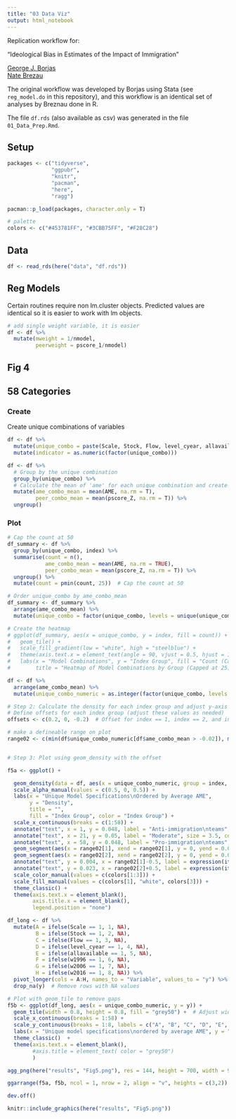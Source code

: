 ```yaml
---
title: "03 Data Viz"
output: html_notebook
---
```

Replication workflow for:

"Ideological Bias in Estimates of the Impact of Immigration"

[George J. Borjas](https://www.hks.harvard.edu/faculty/george-borjas) <br>
[Nate Brezau](https://sites.google.com/site/nbreznau/) <br>

The original workflow was developed by Borjas using Stata (see `reg_model.do` in this repository), and this workflow is an identical set of analyses by Breznau done in R. 

The file `df.rds` (also available as csv) was generated in the file `01_Data_Prep.Rmd`.

## Setup

```r

packages <- c("tidyverse",
              "ggpubr",
              "knitr",
              "pacman",
              "here",
              "ragg")

pacman::p_load(packages, character.only = T)

# palette
colors <- c("#453781FF", "#3CBB75FF", "#F28C28")

```


## Data

```r

df <- read_rds(here("data", "df.rds"))

```

## Reg Models

Certain routines require non lm.cluster objects. Predicted values are identical so it is easier to work with lm objects.

```r

# add single weight variable, it is easier
df <- df %>%
  mutate(mweight = 1/nmodel,
         peerweight = pscore_1/nmodel)

```
 
## Fig 4



## 58 Categories

### Create
Create unique combinations of variables

```r
df <- df %>%
  mutate(unique_combo = paste(Scale, Stock, Flow, level_cyear, allavailable, w1996, w2006, w2016, sep = "_")) %>%
  mutate(indicator = as.numeric(factor(unique_combo)))

df <- df %>%
  # Group by the unique combination
  group_by(unique_combo) %>%
  # Calculate the mean of 'ame' for each unique combination and create a new variable 'ame_combo_mean'
  mutate(ame_combo_mean = mean(AME, na.rm = T),
         peer_combo_mean = mean(pscore_Z, na.rm = T)) %>%
  ungroup()


```







### Plot

```r

# Cap the count at 50
df_summary <- df %>%
  group_by(unique_combo, index) %>%
  summarise(count = n(), 
            ame_combo_mean = mean(AME, na.rm = TRUE),
            peer_combo_mean = mean(pscore_Z, na.rm = T)) %>%
  ungroup() %>%
  mutate(count = pmin(count, 25))  # Cap the count at 50

# Order unique_combo by ame_combo_mean
df_summary <- df_summary %>%
  arrange(ame_combo_mean) %>%
  mutate(unique_combo = factor(unique_combo, levels = unique(unique_combo)))

# Create the heatmap
# ggplot(df_summary, aes(x = unique_combo, y = index, fill = count)) +
#   geom_tile() +
#   scale_fill_gradient(low = "white", high = "steelblue") +
#   theme(axis.text.x = element_text(angle = 90, vjust = 0.5, hjust = 1)) +
#   labs(x = "Model Combinations", y = "Index Group", fill = "Count (Capped at 25)", 
#        title = "Heatmap of Model Combinations by Group (Capped at 25)")

```


```r
df <- df %>%
  arrange(ame_combo_mean) %>%
  mutate(unique_combo_numeric = as.integer(factor(unique_combo, levels = unique(unique_combo))))

# Step 2: Calculate the density for each index group and adjust y-axis positions to avoid overlap
# Define offsets for each index group (adjust these values as needed)
offsets <- c(0.2, 0, -0.2)  # Offset for index == 1, index == 2, and index == 3
```


```r
# make a defineable range on plot
range02 <- c(min(df$unique_combo_numeric[df$ame_combo_mean > -0.02]), max(df$unique_combo_numeric[df$ame_combo_mean < 0.02]))


# Step 3: Plot using geom_density with the offset

f5a <- ggplot() +

  geom_density(data = df, aes(x = unique_combo_numeric, group = index, color = factor(index), fill = factor(index), alpha = factor(index)), adjust = 0.5, position = "identity", size = 1) +
  scale_alpha_manual(values = c(0.5, 0, 0.5)) +
  labs(x = "Unique Model Specifications\nOrdered by Average AME",
       y = "Density", 
       title = "",
       fill = "Index Group", color = "Index Group") +
  scale_x_continuous(breaks = c(1:58)) +  
  annotate("text", x = 1, y = 0.048, label = "Anti-immigration\nteams", size = 3.5, color = colors[1], hjust = 0) +
  annotate("text", x = 21, y = 0.05, label = "Moderate", size = 3.5, color = colors[2], hjust = 0) +
  annotate("text", x = 58, y = 0.048, label = "Pro-immigration\nteams", size = 3.5, color = colors[3], hjust = 1) +
  geom_segment(aes(x = range02[1], xend = range02[1], y = 0, yend = 0.025), linetype = "dashed", color = "grey30") +  
  geom_segment(aes(x = range02[2], xend = range02[2], y = 0, yend = 0.025), linetype = "dashed", color = "grey30") +
  annotate("text", y = 0.004, x = range02[1]-0.5, label = expression(italic("-0.02 avg.\nand lower")), size = 2.3, hjust = 1, color = "grey20") +
  annotate("text", y = 0.023, x = range02[2]+0.5, label = expression(italic("0.02 avg.\nand higher")), size = 2.3, hjust = 0, color = "grey20") +
  scale_color_manual(values = c(colors[1:3])) +
  scale_fill_manual(values = c(colors[1], "white", colors[3])) +
  theme_classic() +
  theme(axis.text.x = element_blank(),
        axis.title.x = element_blank(),
        legend.position = "none")


```

```r
df_long <- df %>%
  mutate(A = ifelse(Scale == 1, 1, NA),
         B = ifelse(Stock == 1, 2, NA),
         C = ifelse(Flow == 1, 3, NA),
         D = ifelse(level_cyear == 1, 4, NA),
         E = ifelse(allavailable == 1, 5, NA),
         F = ifelse(w1996 == 1, 6, NA),
         G = ifelse(w2006 == 1, 7, NA),
         H = ifelse(w2016 == 1, 8, NA)) %>%
  pivot_longer(cols = A:H, names_to = "Variable", values_to = "y") %>%
  drop_na(y)  # Remove rows with NA values

# Plot with geom_tile to remove gaps
f5b <- ggplot(df_long, aes(x = unique_combo_numeric, y = y)) +
  geom_tile(width = 0.8, height = 0.8, fill = "grey50") +  # Adjust width and height to control bar appearance
  scale_x_continuous(breaks = 1:58) +  
  scale_y_continuous(breaks = 1:8, labels = c("A", "B", "C", "D", "E", "F", "G", "H")) +  # Label y-axis with variable names
  labs(x = "Unique model specifications\nordered by average AME", y = "Components") +
  theme_classic()  +
  theme(axis.text.x = element_blank(),
        #axis.title = element_text( color = "grey50")
        )

```

```r
agg_png(here("results", "Fig5.png"), res = 144, height = 700, width = 900)

ggarrange(f5a, f5b, ncol = 1, nrow = 2, align = "v", heights = c(3,2))

dev.off()

knitr::include_graphics(here("results", "Fig5.png"))
```




